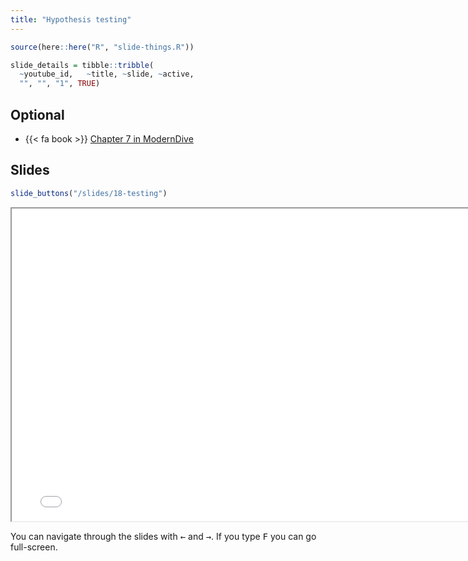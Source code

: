 ```yaml
---
title: "Hypothesis testing"
---
```



```r
source(here::here("R", "slide-things.R"))

slide_details = tibble::tribble(
  ~youtube_id,   ~title, ~slide, ~active,
  "", "", "1", TRUE)

```

## Optional

- {{< fa book >}} [Chapter 7 in ModernDive](https://moderndive.com/7-sampling.html)



## Slides



```r
slide_buttons("/slides/18-testing")
```

```{=html}
<iframe width="780" height="500" src="/slides/18-testing.html"></iframe>
```

::: {.callout-note}
You can navigate through the slides with <kbd>←</kbd> and <kbd>→</kbd>. If you type <kbd>F</kbd> you can go full-screen. 
:::



